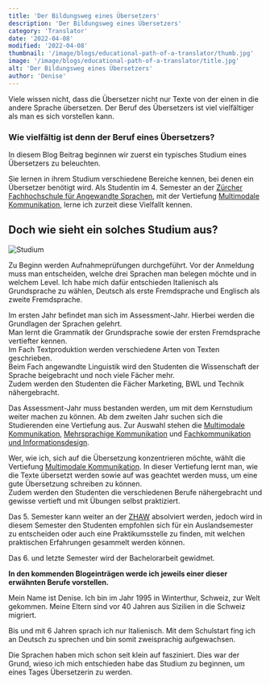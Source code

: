 ```yaml
---
title: 'Der Bildungsweg eines Übersetzers'
description: 'Der Bildungsweg eines Übersetzers'
category: 'Translator'
date: '2022-04-08'
modified: '2022-04-08'
thumbnail: '/image/blogs/educational-path-of-a-translator/thumb.jpg'
image: '/image/blogs/educational-path-of-a-translator/title.jpg'
alt: 'Der Bildungsweg eines Übersetzers'
author: 'Denise'
---
```


Viele wissen nicht, dass die Übersetzer nicht nur Texte von der einen in die andere Sprache übersetzen.
Der Beruf des Übersetzers ist viel vielfältiger als man es sich vorstellen kann.

### Wie vielfältig ist denn der Beruf eines Übersetzers?

In diesem Blog Beitrag beginnen wir zuerst ein typisches Studium eines Übersetzers zu beleuchten.

Sie lernen in ihrem Studium verschiedene Bereiche kennen, bei denen ein Übersetzer benötigt wird. Als Studentin im 4. Semester an der [Zürcher Fachhochschule für Angewandte Sprachen](https://www.zhaw.ch/de/linguistik/studium/bachelor-angewandte-sprachen/), mit der Vertiefung [Multimodale Kommunikation](https://www.zhaw.ch/de/linguistik/studium/bachelor-angewandte-sprachen/vertiefungen/#c52139), lerne ich zurzeit diese Vielfallt kennen. 

## Doch wie sieht ein solches Studium aus?

![Studium](/image/blogs/educational-path-of-a-translator/study.jpg)

Zu Beginn werden Aufnahmeprüfungen durchgeführt. Vor der Anmeldung muss man entscheiden, welche drei Sprachen man belegen möchte und in welchem Level.
Ich habe mich dafür entschieden Italienisch als Grundsprache zu wählen, Deutsch als erste Fremdsprache und Englisch als zweite Fremdsprache.

Im ersten Jahr befindet man sich im Assessment-Jahr. Hierbei werden die Grundlagen der Sprachen gelehrt.<br />Man lernt die Grammatik der Grundsprache sowie der ersten Fremdsprache vertiefter kennen.<br />Im Fach Textproduktion werden verschiedene Arten von Texten geschrieben.<br />Beim Fach angewandte Linguistik wird den Studenten die Wissenschaft der Sprache beigebracht und noch viele Fächer mehr.<br />Zudem werden den Studenten die Fächer Marketing, BWL und Technik nähergebracht.

Das Assessment-Jahr muss bestanden werden, um mit dem Kernstudium weiter machen zu können.
Ab dem zweiten Jahr suchen sich die Studierenden eine Vertiefung aus.
Zur Auswahl stehen die [Multimodale Kommunikation](https://www.zhaw.ch/de/linguistik/studium/bachelor-angewandte-sprachen/vertiefungen/#c52139), [Mehrsprachige Kommunikation](https://www.zhaw.ch/de/linguistik/studium/bachelor-angewandte-sprachen/vertiefungen/#c52138) und [Fachkommunikation und Informationsdesign](https://www.zhaw.ch/de/linguistik/studium/bachelor-angewandte-sprachen/vertiefungen/#c52143).

Wer, wie ich, sich auf die Übersetzung konzentrieren möchte, wählt die Vertiefung [Multimodale Kommunikation](https://www.zhaw.ch/de/linguistik/studium/bachelor-angewandte-sprachen/vertiefungen/#c52139).
In dieser Vertiefung lernt man, wie die Texte übersetzt werden sowie auf was geachtet werden muss, um eine gute Übersetzung schreiben zu können.<br/>Zudem werden den Studenten die verschiedenen Berufe nähergebracht und gewisse vertieft und mit Übungen selbst praktiziert. 

Das 5. Semester kann weiter an der [ZHAW](https://www.zhaw.ch) absolviert werden, jedoch wird in diesem Semester den Studenten empfohlen sich für ein Auslandsemester zu entscheiden oder auch eine Praktikumsstelle zu finden, mit welchen praktischen Erfahrungen gesammelt werden können.

Das 6. und letzte Semester wird der Bachelorarbeit gewidmet.

**In den kommenden Blogeinträgen werde ich jeweils einer dieser erwähnten Berufe vorstellen.**
<br />

<Hint title="Über mich" color="orange">
  <p>
    Mein Name ist Denise. Ich bin im Jahr 1995 in Winterthur, Schweiz, zur Welt gekommen.
    Meine Eltern sind vor 40 Jahren aus Sizilien in die Schweiz migriert.
  </p>
  <p>
    Bis und mit 6 Jahren sprach ich nur Italienisch.
    Mit dem Schulstart fing ich an Deutsch zu sprechen und bin somit zweisprachig aufgewachsen.
  </p>
  <p>
    Die Sprachen haben mich schon seit klein auf fasziniert.
    Dies war der Grund, wieso ich mich entschieden habe das Studium zu beginnen, um eines Tages Übersetzerin zu werden.
  </p>
</Hint>
